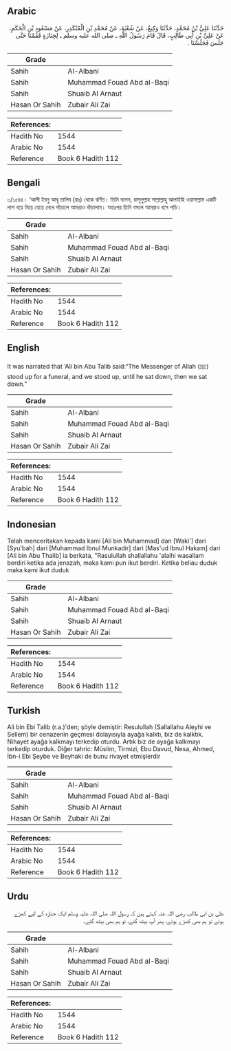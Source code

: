 ## Arabic


<div dir="rtl" lang="ar" style={{fontSize:'larger',backgroundColor:'#f8f9fa',padding:20}}>
حَدَّثَنَا عَلِيُّ بْنُ مُحَمَّدٍ، حَدَّثَنَا وَكِيعٌ، عَنْ شُعْبَةَ، عَنْ مُحَمَّدِ بْنِ الْمُنْكَدِرِ، عَنْ مَسْعُودِ بْنِ الْحَكَمِ، عَنْ عَلِيِّ بْنِ أَبِي طَالِبٍ، قَالَ قَامَ رَسُولُ اللَّهِ ـ صلى الله عليه وسلم ـ لِجِنَازَةٍ فَقُمْنَا حَتَّى جَلَسَ فَجَلَسْنَا ‏.‏
</div>
<div style={{backgroundColor:'#f8f9fa',padding:20, marginBottom: 10}}><table> <thead> <tr> <th>Grade</th> <th></th> </tr> </thead> <tbody> <tr><td>Sahih</td><td>Al-Albani</td></tr><tr><td>Sahih</td><td>Muhammad Fouad Abd al-Baqi</td></tr><tr><td>Sahih</td><td>Shuaib Al Arnaut</td></tr><tr><td>Hasan Or Sahih</td><td>Zubair Ali Zai</td></tr></tbody></table><table> <thead> <tr> <th>References:</th> <th></th> </tr> </thead> <tbody><tr><td>Hadith No</td><td>1544</td></tr><tr><td>Arabic No</td><td>1544</td></tr><tr><td>Reference</td><td>Book 6 Hadith 112</td></tr></tbody></table></div>

## Bengali


<div dir="ltr" lang="bn" style={{fontSize:'larger',backgroundColor:'#f8f9fa',padding:20}}>
৩/১৫৪৪। ‘আলী ইবনু আবূ তালিব (রাঃ) থেকে বর্ণিত। তিনি বলেন, রাসূলুল্লাহ সাল্লাল্লাহু আলাইহি ওয়াসাল্লাম একটি লাশ বয়ে নিয়ে যেতে দেখে দাঁড়ালে আমরাও দাঁড়ালাম। অতঃপর তিনি বসলে আমরাও বসে পড়ি।
</div>
<div style={{backgroundColor:'#f8f9fa',padding:20, marginBottom: 10}}><table> <thead> <tr> <th>Grade</th> <th></th> </tr> </thead> <tbody> <tr><td>Sahih</td><td>Al-Albani</td></tr><tr><td>Sahih</td><td>Muhammad Fouad Abd al-Baqi</td></tr><tr><td>Sahih</td><td>Shuaib Al Arnaut</td></tr><tr><td>Hasan Or Sahih</td><td>Zubair Ali Zai</td></tr></tbody></table><table> <thead> <tr> <th>References:</th> <th></th> </tr> </thead> <tbody><tr><td>Hadith No</td><td>1544</td></tr><tr><td>Arabic No</td><td>1544</td></tr><tr><td>Reference</td><td>Book 6 Hadith 112</td></tr></tbody></table></div>

## English


<div dir="ltr" lang="en" style={{fontSize:'larger',backgroundColor:'#f8f9fa',padding:20}}>
It was narrated that ‘Ali bin Abu Talib said:“The Messenger of Allah (ﷺ) stood up for a funeral, and we stood up, until he sat down, then we sat down.”
</div>
<div style={{backgroundColor:'#f8f9fa',padding:20, marginBottom: 10}}><table> <thead> <tr> <th>Grade</th> <th></th> </tr> </thead> <tbody> <tr><td>Sahih</td><td>Al-Albani</td></tr><tr><td>Sahih</td><td>Muhammad Fouad Abd al-Baqi</td></tr><tr><td>Sahih</td><td>Shuaib Al Arnaut</td></tr><tr><td>Hasan Or Sahih</td><td>Zubair Ali Zai</td></tr></tbody></table><table> <thead> <tr> <th>References:</th> <th></th> </tr> </thead> <tbody><tr><td>Hadith No</td><td>1544</td></tr><tr><td>Arabic No</td><td>1544</td></tr><tr><td>Reference</td><td>Book 6 Hadith 112</td></tr></tbody></table></div>

## Indonesian


<div dir="ltr" lang="id" style={{fontSize:'larger',backgroundColor:'#f8f9fa',padding:20}}>
Telah menceritakan kepada kami [Ali bin Muhammad] dan [Waki'] dari [Syu'bah] dari [Muhammad Ibnul Munkadir] dari [Mas'ud Ibnul Hakam] dari [Ali bin Abu Thalib] ia berkata, "Rasulullah shallallahu 'alaihi wasallam berdiri ketika ada jenazah, maka kami pun ikut berdiri. Ketika beliau duduk maka kami ikut duduk
</div>
<div style={{backgroundColor:'#f8f9fa',padding:20, marginBottom: 10}}><table> <thead> <tr> <th>Grade</th> <th></th> </tr> </thead> <tbody> <tr><td>Sahih</td><td>Al-Albani</td></tr><tr><td>Sahih</td><td>Muhammad Fouad Abd al-Baqi</td></tr><tr><td>Sahih</td><td>Shuaib Al Arnaut</td></tr><tr><td>Hasan Or Sahih</td><td>Zubair Ali Zai</td></tr></tbody></table><table> <thead> <tr> <th>References:</th> <th></th> </tr> </thead> <tbody><tr><td>Hadith No</td><td>1544</td></tr><tr><td>Arabic No</td><td>1544</td></tr><tr><td>Reference</td><td>Book 6 Hadith 112</td></tr></tbody></table></div>

## Turkish


<div dir="ltr" lang="tr" style={{fontSize:'larger',backgroundColor:'#f8f9fa',padding:20}}>
Ali bin Ebi Talib (r.a.)'den; şöyle demiştir: Resulullah (Sallallahu Aleyhi ve Sellem) bir cenazenin geçmesi dolayısıyla ayağa kalktı, biz de kalktık. Nihayet ayağa kalkmayı terkedip oturdu. Artık biz de ayağa kalkmayı terkedip oturduk. Diğer tahric: Müslim, Tirmizi, Ebu Davud, Nesa, Ahmed, İbn-i Ebi Şeybe ve Beyhaki de bunu rivayet etmişlerdir
</div>
<div style={{backgroundColor:'#f8f9fa',padding:20, marginBottom: 10}}><table> <thead> <tr> <th>Grade</th> <th></th> </tr> </thead> <tbody> <tr><td>Sahih</td><td>Al-Albani</td></tr><tr><td>Sahih</td><td>Muhammad Fouad Abd al-Baqi</td></tr><tr><td>Sahih</td><td>Shuaib Al Arnaut</td></tr><tr><td>Hasan Or Sahih</td><td>Zubair Ali Zai</td></tr></tbody></table><table> <thead> <tr> <th>References:</th> <th></th> </tr> </thead> <tbody><tr><td>Hadith No</td><td>1544</td></tr><tr><td>Arabic No</td><td>1544</td></tr><tr><td>Reference</td><td>Book 6 Hadith 112</td></tr></tbody></table></div>

## Urdu


<div dir="rtl" lang="ur" style={{fontSize:'larger',backgroundColor:'#f8f9fa',padding:20}}>
علی بن ابی طالب رضی اللہ عنہ کہتے ہیں کہ رسول اللہ صلی اللہ علیہ وسلم ایک جنازہ کے لیے کھڑے ہوئے تو ہم بھی کھڑے ہوئے، پھر آپ بیٹھ گئے، تو ہم بھی بیٹھ گئے۔
</div>
<div style={{backgroundColor:'#f8f9fa',padding:20, marginBottom: 10}}><table> <thead> <tr> <th>Grade</th> <th></th> </tr> </thead> <tbody> <tr><td>Sahih</td><td>Al-Albani</td></tr><tr><td>Sahih</td><td>Muhammad Fouad Abd al-Baqi</td></tr><tr><td>Sahih</td><td>Shuaib Al Arnaut</td></tr><tr><td>Hasan Or Sahih</td><td>Zubair Ali Zai</td></tr></tbody></table><table> <thead> <tr> <th>References:</th> <th></th> </tr> </thead> <tbody><tr><td>Hadith No</td><td>1544</td></tr><tr><td>Arabic No</td><td>1544</td></tr><tr><td>Reference</td><td>Book 6 Hadith 112</td></tr></tbody></table></div>